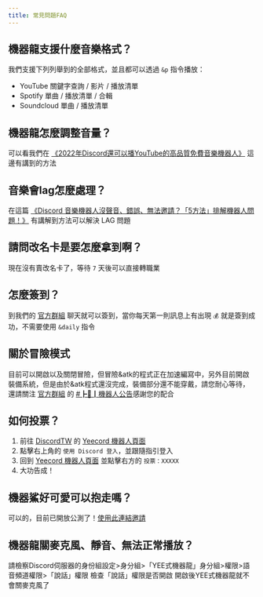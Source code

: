 ---
title: 常見問題FAQ
---


<TOCInline toc={toc}/>

## 機器龍支援什麼音樂格式？

我們支援下列列舉到的全部格式，並且都可以透過 `&p` 指令播放：

- YouTube 關鍵字查詢 / 影片 / 播放清單
- Spotify 單曲 / 播放清單 / 合輯
- Soundcloud 單曲 / 播放清單

## 機器龍怎麼調整音量？

可以看我們在 [《2022年Discord還可以播YouTube的高品質免費音樂機器人》](https://yeecord.com/blog/how-to-invite-bot/#同場加映如何調整音量) 這邊有講到的方法

## 音樂會lag怎麼處理？

在這篇 [《Discord 音樂機器人沒聲音、錯誤、無法邀請？「5方法」排解機器人問題！》](/blog/discord-bot-troubleshooting/) 有講解到方法可以解決 LAG 問題

## 請問改名卡是要怎麼拿到啊？

現在沒有賣改名卡了，等待 `7` 天後可以直接轉職業

## 怎麼簽到？

到我們的 [官方群組](https://discord.gg/yeecord) 聊天就可以簽到，當你每天第一則訊息上有出現 `💰` 就是簽到成功，不需要使用 `&daily` 指令

## 關於冒險模式

目前可以開啟以及關閉冒險，但冒險&atk的程式正在加速編寫中，另外目前開啟裝備系統，但是由於&atk程式還沒完成，裝備部分還不能穿戴，請您耐心等待，還請關注 [官方群組](https://discord.gg/yeecord) 的 [#┣📢┃機器人公告](https://discord.com/channels/600363644991176822/738958522271924285)感謝您的配合

## 如何投票？

1. 前往 [DiscordTW](https://yeecord.com/dst) 的 [Yeecord 機器人頁面](https://yeecord.com/dst)
2. 點擊右上角的 `使用 Discord 登入`，並跟隨指引登入
3. 回到 [Yeecord 機器人頁面](https://yeecord.com/dst) 並點擊右方的 `投票：XXXXX`
4. 大功告成！

## 機器鯊好可愛可以抱走嗎？

可以的，目前已開放公測了！[使用此連結邀請](https://yeecord.com/beta)


## 機器龍關麥克風、靜音、無法正常播放？

請檢察Discord伺服器的身份組設定>身分組>「YEE式機器龍」身分組>權限>語音頻道權限>「說話」權限
檢查「說話」權限是否開啟 開啟後YEE式機器龍就不會關麥克風了

<Adsense/>
